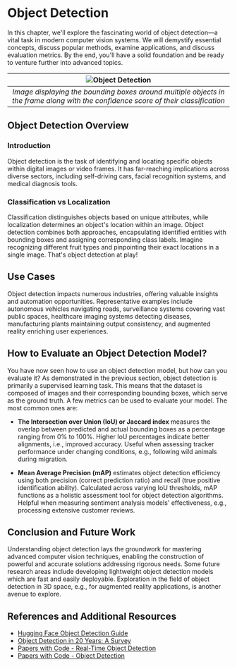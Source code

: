 # Object Detection

In this chapter, we'll explore the fascinating world of object detection—a vital task in modern computer vision systems. We will demystify essential concepts, discuss popular methods, examine applications, and discuss evaluation metrics. By the end, you'll have a solid foundation and be ready to venture further into advanced topics.

|![Object Detection](https://huggingface.co/datasets/hf-vision/course-assets/resolve/main/Object_Detection.png)|
|:--:| 
| *Image displaying the bounding boxes around multiple objects in the frame along with the confidence score of their classification* |
## Object Detection Overview

### Introduction

Object detection is the task of identifying and locating specific objects within digital images or video frames. It has far-reaching implications across diverse sectors, including self-driving cars, facial recognition systems, and medical diagnosis tools. 

### Classification vs Localization

Classification distinguishes objects based on unique attributes, while localization determines an object's location within an image. Object detection combines both approaches, encapsulating identified entities with bounding boxes and assigning corresponding class labels. Imagine recognizing different fruit types and pinpointing their exact locations in a single image. That's object detection at play!

## Use Cases

Object detection impacts numerous industries, offering valuable insights and automation opportunities. Representative examples include autonomous vehicles navigating roads, surveillance systems covering vast public spaces, healthcare imaging systems detecting diseases, manufacturing plants maintaining output consistency, and augmented reality enriching user experiences.

## How to Evaluate an Object Detection Model? 
You have now seen how to use an object detection model, but how can you evaluate it? As demonstrated in the previous section, object detection is primarily a supervised learning task. This means that the dataset is composed of images and their corresponding bounding boxes, which serve as the ground truth. A few metrics can be used to evaluate your model. The most common ones are:

- **The Intersection over Union (IoU) or Jaccard index** measures the overlap between predicted and actual bounding boxes as a percentage ranging from 0% to 100%. Higher IoU percentages indicate better alignments, i.e., improved accuracy. Useful when assessing tracker performance under changing conditions, e.g., following wild animals during migration.

- **Mean Average Precision (mAP)** estimates object detection efficiency using both precision (correct prediction ratio) and recall (true positive identification ability). Calculated across varying IoU thresholds, mAP functions as a holistic assessment tool for object detection algorithms. Helpful when measuring sentiment analysis models' effectiveness, e.g., processing extensive customer reviews.

## Conclusion and Future Work

Understanding object detection lays the groundwork for mastering advanced computer vision techniques, enabling the construction of powerful and accurate solutions addressing rigorous needs. Some future research areas include developing lightweight object detection models which are fast and easily deployable. Exploration in the field of object detection in 3D space, e.g., for augmented reality applications, is another avenue to explore. 

## References and Additional Resources

- [Hugging Face Object Detection Guide](https://huggingface.co/docs/transformers/tasks/object_detection)
- [Object Detection in 20 Years: A Survey](https://arxiv.org/abs/1905.05055)
- [Papers with Code - Real-Time Object Detection](https://paperswithcode.com/task/real-time-object-detection)
- [Papers with Code - Object Detection](https://paperswithcode.com/task/object-detection)